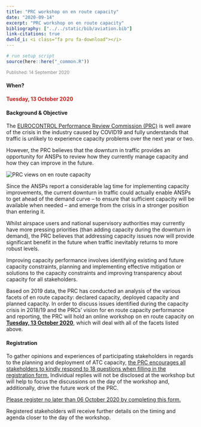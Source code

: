 ```yaml
---
title: "PRC workshop on en route capacity"
date: "2020-09-14"
excerpt: "PRC workshop on en route capacity"
bibliography: ["../../static/bib/aviation.bib"]
link-citations: true
dwnld_i: <i class="fa pru fa-download"></i>
---
```

```r
# run setup script
source(here::here("_common.R"))
```
<small><p style="color:#808080">Published: 14 September 2020</p></small>
<div class="container">
<div class="row align-items-start">
<div class="col-sm-7">

#### When?
<b><p style="color:#c91818">Tuesday, 13 October 2020</p></b>

#### Background & Objective
The [EUROCONTROL Performance Review Commission (PRC)](/about/prc/) is well aware of the crisis in the industry caused by COVID19 and fully understands that traffic is unlikely to experience capacity problems over the next year or two. 

However, the PRC believes that the downturn in traffic provides an opportunity for ANSPs to review how they currently manage capacity and how they can improve in the future.
</div>

<div class="col-sm-5">
<div class="card border-0">
  <img class="card-img-top" src="/images/ert_cap_study.jpg" alt="PRC views on en route capacity">
</div></div></div></div>

<div class="container">
Since the ANSPs report a considerable lag time for implementing capacity improvements, the current downturn in traffic could actually enable ANSPs to get ahead of the demand curve – to ensure that sufficient capacity will be available when needed – and emerge from the crisis in a stronger position than entering it.

Whilst airspace users and national supervisory authorities may currently have more pressing priorities (than adding capacity during the downturn in demand), the PRC believes that addressing capacity issues now will provide significant benefit in the future when traffic inevitably returns to more robust levels.

Improving capacity performance involves identifying existing and future capacity constraints, planning and implementing effective mitigation or solutions to the capacity constraints and improving transparency about capacity for all stakeholders.

Based on 2019 data, the PRC has conducted an analysis of the various facets of en route capacity: declared capacity, deployed capacity and planned capacity. In order to discuss issues identified during the capacity crisis in 2018/19 and the PRCs' vision for en route capacity performance and reporting, the PRC will hold an online workshop on en route capacity on <ins>**Tuesday, 13 October 2020**</ins>, which will deal with all of the facets listed above.

#### Registration
To gather opinions and experiences of participating stakeholders in regards to the planning and deployment of ATC capacity,
<ins>the PRC encourages all stakeholders to kindly respond to 18 questions when filling in the registration form.</ins> 
Individual replies will not be disclosed at the workshop but will help to focus the discussions on the day of the workshop 
and, additionally, drive the future work of the PRC. 

<a href="https://forms.gle/J8DnBY4cWsrCXN437" class="btn btn-info" role="button"> Please register <ins>no later than 06 October 2020</ins> by completing this form.</a>

Registered stakeholders will receive further details on the timing and agenda closer to the day of the workshop. 
</div>

[reg_ert_cap_ws]: https://forms.gle/J8DnBY4cWsrCXN437 "Registration form PRC en route capacity workshop"